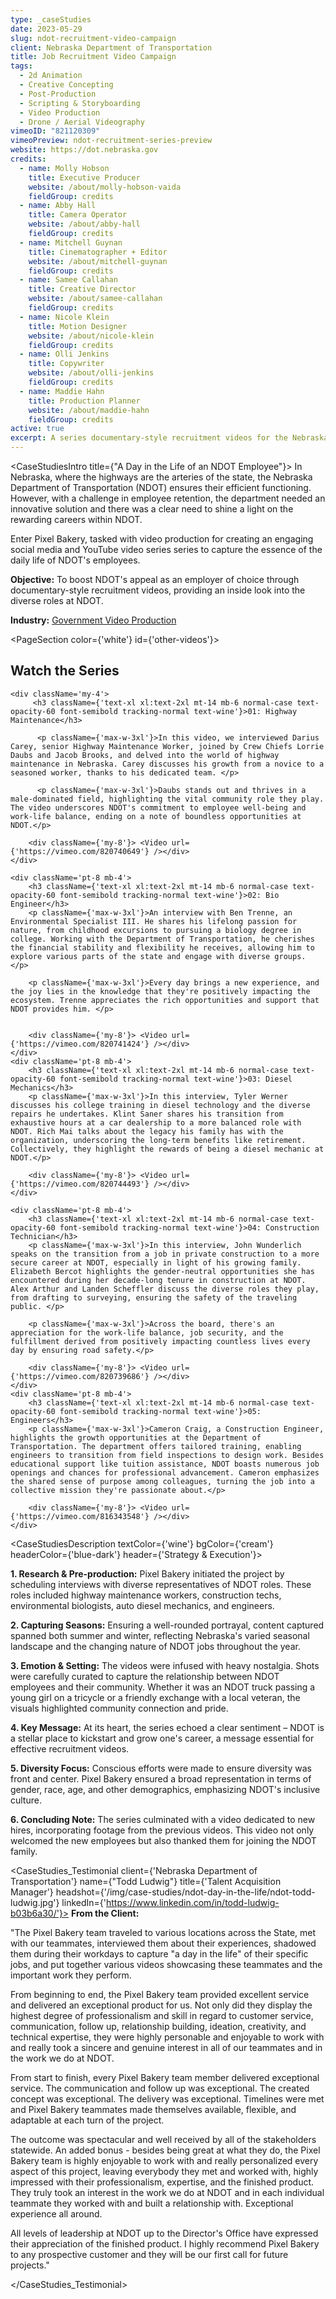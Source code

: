 ```yaml
---
type: _caseStudies
date: 2023-05-29
slug: ndot-recruitment-video-campaign
client: Nebraska Department of Transportation
title: Job Recruitment Video Campaign
tags:
  - 2d Animation
  - Creative Concepting
  - Post-Production
  - Scripting & Storyboarding
  - Video Production
  - Drone / Aerial Videography
vimeoID: "821120309"
vimeoPreview: ndot-recruitment-series-preview
website: https://dot.nebraska.gov
credits:
  - name: Molly Hobson
    title: Executive Producer
    website: /about/molly-hobson-vaida
    fieldGroup: credits
  - name: Abby Hall
    title: Camera Operator
    website: /about/abby-hall
    fieldGroup: credits
  - name: Mitchell Guynan
    title: Cinematographer + Editor
    website: /about/mitchell-guynan
    fieldGroup: credits
  - name: Samee Callahan
    title: Creative Director
    website: /about/samee-callahan
    fieldGroup: credits
  - name: Nicole Klein
    title: Motion Designer
    website: /about/nicole-klein
    fieldGroup: credits
  - name: Olli Jenkins
    title: Copywriter
    website: /about/olli-jenkins
    fieldGroup: credits
  - name: Maddie Hahn
    title: Production Planner
    website: /about/maddie-hahn
    fieldGroup: credits
active: true
excerpt: A series documentary-style recruitment videos for the Nebraska Department of Transportation to capture the daily lfie of employees.
---
```

<CaseStudiesIntro title={"A Day in the Life of an NDOT Employee"}>
In Nebraska, where the highways are the arteries of the state, the Nebraska Department of Transportation (NDOT) ensures their efficient functioning. However, with a challenge in employee retention, the department needed an innovative solution and there was a clear need to shine a light on the rewarding careers within NDOT. 

Enter Pixel Bakery, tasked with video production for creating an engaging social media and YouTube video series series to capture the essence of the daily life of NDOT's employees.

**Objective:** To boost NDOT's appeal as an employer of choice through documentary-style recruitment videos, providing an inside look into the diverse roles at NDOT.

**Industry:** [Government Video Production](/industries/nonprofit-video)

</CaseStudiesIntro>

<PageSection color={'white'} id={'other-videos'}>
  <InnerWrapper>
  ## Watch the Series
    <div className='my-4'>
         <h3 className={'text-xl xl:text-2xl mt-14 mb-6 normal-case text-opacity-60 font-semibold tracking-normal text-wine'}>01: Highway Maintenance</h3>

          <p className={'max-w-3xl'}>In this video, we interviewed Darius Carey, senior Highway Maintenance Worker, joined by Crew Chiefs Lorrie Daubs and Jacob Brooks, and delved into the world of highway maintenance in Nebraska. Carey discusses his growth from a novice to a seasoned worker, thanks to his dedicated team. </p>
          
          <p className={'max-w-3xl'}>Daubs stands out and thrives in a male-dominated field, highlighting the vital community role they play. The video underscores NDOT's commitment to employee well-being and work-life balance, ending on a note of boundless opportunities at NDOT.</p>

        <div className={'my-8'}> <Video url={'https://vimeo.com/820740649'} /></div>
    </div>

    <div className='pt-8 mb-4'>
        <h3 className={'text-xl xl:text-2xl mt-14 mb-6 normal-case text-opacity-60 font-semibold tracking-normal text-wine'}>02: Bio Engineer</h3>
        <p className={'max-w-3xl'}>An interview with Ben Trenne, an Environmental Specialist III. He shares his lifelong passion for nature, from childhood excursions to pursuing a biology degree in college. Working with the Department of Transportation, he cherishes the financial stability and flexibility he receives, allowing him to explore various parts of the state and engage with diverse groups.  </p>

        <p className={'max-w-3xl'}>Every day brings a new experience, and the joy lies in the knowledge that they're positively impacting the ecosystem. Trenne appreciates the rich opportunities and support that NDOT provides him. </p>
    
          
        <div className={'my-8'}> <Video url={'https://vimeo.com/820741424'} /></div>
    </div>
    <div className='pt-8 mb-4'>
        <h3 className={'text-xl xl:text-2xl mt-14 mb-6 normal-case text-opacity-60 font-semibold tracking-normal text-wine'}>03: Diesel Mechanics</h3>
        <p className={'max-w-3xl'}>In this interview, Tyler Werner discusses his college training in diesel technology and the diverse repairs he undertakes. Klint Saner shares his transition from exhaustive hours at a car dealership to a more balanced role with NDOT. Rich Mai talks about the legacy his family has with the organization, underscoring the long-term benefits like retirement. Collectively, they highlight the rewards of being a diesel mechanic at NDOT.</p>

        <div className={'my-8'}> <Video url={'https://vimeo.com/820744493'} /></div>
    </div>

    <div className='pt-8 mb-4'>
        <h3 className={'text-xl xl:text-2xl mt-14 mb-6 normal-case text-opacity-60 font-semibold tracking-normal text-wine'}>04: Construction Technician</h3>
        <p className={'max-w-3xl'}>In this interview, John Wunderlich speaks on the transition from a job in private construction to a more secure career at NDOT, especially in light of his growing family. Elizabeth Bercot highlights the gender-neutral opportunities she has encountered during her decade-long tenure in construction at NDOT. Alex Arthur and Landen Scheffler discuss the diverse roles they play, from drafting to surveying, ensuring the safety of the traveling public. </p> 
        
        <p className={'max-w-3xl'}>Across the board, there's an appreciation for the work-life balance, job security, and the fulfillment derived from positively impacting countless lives every day by ensuring road safety.</p>

        <div className={'my-8'}> <Video url={'https://vimeo.com/820739686'} /></div>
    </div>
    <div className='pt-8 mb-4'>
        <h3 className={'text-xl xl:text-2xl mt-14 mb-6 normal-case text-opacity-60 font-semibold tracking-normal text-wine'}>05: Engineers</h3>
        <p className={'max-w-3xl'}>Cameron Craig, a Construction Engineer, highlights the growth opportunities at the Department of Transportation. The department offers tailored training, enabling engineers to transition from field inspections to design work. Besides educational support like tuition assistance, NDOT boasts numerous job openings and chances for professional advancement. Cameron emphasizes the shared sense of purpose among colleagues, turning the job into a collective mission they're passionate about.</p> 
        
        <div className={'my-8'}> <Video url={'https://vimeo.com/816343548'} /></div>
    </div>

  </InnerWrapper>
</PageSection>



<CaseStudiesDescription textColor={'wine'} bgColor={'cream'} headerColor={'blue-dark'} header={'Strategy & Execution'}>

 **1. Research & Pre-production:** Pixel Bakery initiated the project by scheduling interviews with diverse representatives of NDOT roles. These roles included highway maintenance workers, construction techs, environmental biologists, auto diesel mechanics, and engineers.

**2. Capturing Seasons:**  Ensuring a well-rounded portrayal, content captured spanned both summer and winter, reflecting Nebraska's varied seasonal landscape and the changing nature of NDOT jobs throughout the year.

**3. Emotion & Setting:** The videos were infused with heavy nostalgia. Shots were carefully curated to capture the relationship between NDOT employees and their community. Whether it was an NDOT truck passing a young girl on a tricycle or a friendly exchange with a local veteran, the visuals highlighted community connection and pride.

**4. Key Message:** At its heart, the series echoed a clear sentiment – NDOT is a stellar place to kickstart and grow one's career, a message essential for effective recruitment videos.

**5. Diversity Focus:** Conscious efforts were made to ensure diversity was front and center. Pixel Bakery ensured a broad representation in terms of gender, race, age, and other demographics, emphasizing NDOT's inclusive culture.

**6. Concluding Note:** The series culminated with a video dedicated to new hires, incorporating footage from the previous videos. This video not only welcomed the new employees but also thanked them for joining the NDOT family.

</CaseStudiesDescription>



<CaseStudies_Testimonial client={'Nebraska Department of Transportation'} name={"Todd Ludwig"} title={'Talent Acquisition Manager'} headshot={'/img/case-studies/ndot-day-in-the-life/ndot-todd-ludwig.jpg'} linkedIn={'https://www.linkedin.com/in/todd-ludwig-b03b6a30/'}>
 **From the Client:**

 "The Pixel Bakery team traveled to various locations across the State, met with our teammates, interviewed them about their experiences, shadowed them during their workdays to capture "a day in the life" of their specific jobs, and put together various videos showcasing these teammates and the important work they perform.  
 
 From beginning to end, the Pixel Bakery team provided excellent service and delivered an exceptional product for us.  Not only did they display the highest degree of professionalism and skill in regard to customer service, communication, follow up, relationship building, ideation, creativity, and technical expertise, they were highly personable and enjoyable to work with and really took a sincere and genuine interest in all of our teammates and in the work we do at NDOT.  

 From start to finish, every Pixel Bakery team member delivered exceptional service.  The communication and follow up was exceptional.  The created concept was exceptional.  The delivery was exceptional.  Timelines were met and Pixel Bakery teammates made themselves available, flexible, and adaptable at each turn of the project.  
 
 The outcome was spectacular and well received by all of the stakeholders statewide.  An added bonus - besides being great at what they do, the Pixel Bakery team is highly enjoyable to work with and really personalized every aspect of this project, leaving everybody they met and worked with, highly impressed with their professionalism, expertise, and the finished product.  They truly took an interest in the work we do at NDOT and in each individual teammate they worked with and built a relationship with.  Exceptional experience all around.
 
 All levels of leadership at NDOT up to the Director's Office have expressed their appreciation of the finished product. I highly recommend Pixel Bakery to any prospective customer and they will be our first call for future projects."

</CaseStudies_Testimonial>
